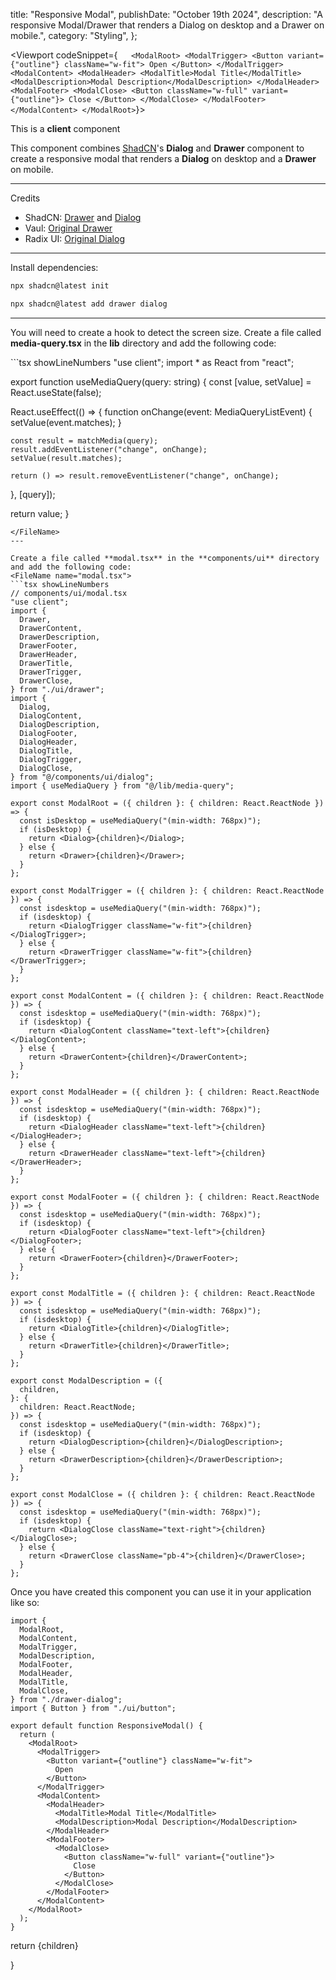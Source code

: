 
  title: "Responsive Modal",
  publishDate: "October 19th 2024",
  description:
    "A responsive Modal/Drawer that renders a Dialog on desktop and a Drawer on mobile.",
  category: "Styling",
};


<Viewport codeSnippet={`   <ModalRoot>
      <ModalTrigger>
        <Button variant={"outline"} className="w-fit">
          Open
        </Button>
      </ModalTrigger>
      <ModalContent>
        <ModalHeader>
          <ModalTitle>Modal Title</ModalTitle>
          <ModalDescription>Modal Description</ModalDescription>
        </ModalHeader>
        <ModalFooter>
          <ModalClose>
            <Button className="w-full" variant={"outline"}>
              Close
            </Button>
          </ModalClose>
        </ModalFooter>
      </ModalContent>
    </ModalRoot>`}><ResponsiveModal/></Viewport>

<Alert>This is a **client** component</Alert>

This component combines [ShadCN](https://ui.shadcn.com)'s **Dialog** and **Drawer** component to create a responsive modal that renders a **Dialog** on desktop and a **Drawer** on mobile.

---

Credits

- ShadCN: [Drawer](https://ui.shadcn.com/drawer) and [Dialog](https://ui.shadcn.com/dialog)
- Vaul: [Original Drawer](https://vaul.emilkowal.ski/)
- Radix UI: [Original Dialog](https://radix-ui.com/primitives/docs/dialog)


---

Install dependencies:

```bash
npx shadcn@latest init
```

```bash
npx shadcn@latest add drawer dialog
```

---

You will need to create a hook to detect the screen size. Create a file called **media-query.tsx** in the **lib** directory and add the following code:

<FileName name="media-query.tsx">
```tsx showLineNumbers
"use client";
import * as React from "react";

export function useMediaQuery(query: string) {
  const [value, setValue] = React.useState(false);

  React.useEffect(() => {
    function onChange(event: MediaQueryListEvent) {
      setValue(event.matches);
    }

    const result = matchMedia(query);
    result.addEventListener("change", onChange);
    setValue(result.matches);

    return () => result.removeEventListener("change", onChange);
  }, [query]);

  return value;
}
```
</FileName>
---

Create a file called **modal.tsx** in the **components/ui** directory and add the following code:
<FileName name="modal.tsx">
```tsx showLineNumbers
// components/ui/modal.tsx
"use client";
import {
  Drawer,
  DrawerContent,
  DrawerDescription,
  DrawerFooter,
  DrawerHeader,
  DrawerTitle,
  DrawerTrigger,
  DrawerClose,
} from "./ui/drawer";
import {
  Dialog,
  DialogContent,
  DialogDescription,
  DialogFooter,
  DialogHeader,
  DialogTitle,
  DialogTrigger,
  DialogClose,
} from "@/components/ui/dialog";
import { useMediaQuery } from "@/lib/media-query";

export const ModalRoot = ({ children }: { children: React.ReactNode }) => {
  const isDesktop = useMediaQuery("(min-width: 768px)");
  if (isDesktop) {
    return <Dialog>{children}</Dialog>;
  } else {
    return <Drawer>{children}</Drawer>;
  }
};

export const ModalTrigger = ({ children }: { children: React.ReactNode }) => {
  const isdesktop = useMediaQuery("(min-width: 768px)");
  if (isdesktop) {
    return <DialogTrigger className="w-fit">{children}</DialogTrigger>;
  } else {
    return <DrawerTrigger className="w-fit">{children}</DrawerTrigger>;
  }
};

export const ModalContent = ({ children }: { children: React.ReactNode }) => {
  const isdesktop = useMediaQuery("(min-width: 768px)");
  if (isdesktop) {
    return <DialogContent className="text-left">{children}</DialogContent>;
  } else {
    return <DrawerContent>{children}</DrawerContent>;
  }
};

export const ModalHeader = ({ children }: { children: React.ReactNode }) => {
  const isdesktop = useMediaQuery("(min-width: 768px)");
  if (isdesktop) {
    return <DialogHeader className="text-left">{children}</DialogHeader>;
  } else {
    return <DrawerHeader className="text-left">{children}</DrawerHeader>;
  }
};

export const ModalFooter = ({ children }: { children: React.ReactNode }) => {
  const isdesktop = useMediaQuery("(min-width: 768px)");
  if (isdesktop) {
    return <DialogFooter className="text-left">{children}</DialogFooter>;
  } else {
    return <DrawerFooter>{children}</DrawerFooter>;
  }
};

export const ModalTitle = ({ children }: { children: React.ReactNode }) => {
  const isdesktop = useMediaQuery("(min-width: 768px)");
  if (isdesktop) {
    return <DialogTitle>{children}</DialogTitle>;
  } else {
    return <DrawerTitle>{children}</DrawerTitle>;
  }
};

export const ModalDescription = ({
  children,
}: {
  children: React.ReactNode;
}) => {
  const isdesktop = useMediaQuery("(min-width: 768px)");
  if (isdesktop) {
    return <DialogDescription>{children}</DialogDescription>;
  } else {
    return <DrawerDescription>{children}</DrawerDescription>;
  }
};

export const ModalClose = ({ children }: { children: React.ReactNode }) => {
  const isdesktop = useMediaQuery("(min-width: 768px)");
  if (isdesktop) {
    return <DialogClose className="text-right">{children}</DialogClose>;
  } else {
    return <DrawerClose className="pb-4">{children}</DrawerClose>;
  }
};
```
</FileName>

Once you have created this component you can use it in your application like so:
<FileName name='example.tsx'>
```tsx showLineNumbers
import {
  ModalRoot,
  ModalContent,
  ModalTrigger,
  ModalDescription,
  ModalFooter,
  ModalHeader,
  ModalTitle,
  ModalClose,
} from "./drawer-dialog";
import { Button } from "./ui/button";

export default function ResponsiveModal() {
  return (
    <ModalRoot>
      <ModalTrigger>
        <Button variant={"outline"} className="w-fit">
          Open
        </Button>
      </ModalTrigger>
      <ModalContent>
        <ModalHeader>
          <ModalTitle>Modal Title</ModalTitle>
          <ModalDescription>Modal Description</ModalDescription>
        </ModalHeader>
        <ModalFooter>
          <ModalClose>
            <Button className="w-full" variant={"outline"}>
              Close
            </Button>
          </ModalClose>
        </ModalFooter>
      </ModalContent>
    </ModalRoot>
  );
}
```
</FileName>

return <MdxLayout>{children}</MdxLayout>

}



